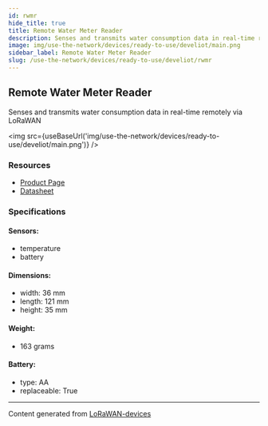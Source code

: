 ```yaml
---
id: rwmr
hide_title: true
title: Remote Water Meter Reader
description: Senses and transmits water consumption data in real-time remotely via LoRaWAN
image: img/use-the-network/devices/ready-to-use/develiot/main.png
sidebar_label: Remote Water Meter Reader
slug: /use-the-network/devices/ready-to-use/develiot/rwmr
---
```



## Remote Water Meter Reader

Senses and transmits water consumption data in real-time remotely via LoRaWAN

<img src={useBaseUrl('img/use-the-network/devices/ready-to-use/develiot/main.png')} />

### Resources

- [Product Page](https://www.develiot.com/remote-water-meter-reader)
- [Datasheet](<https://www.develiot.com/assets/files/Datasheet%20Remote%20Water%20Meter%20Reader%20EN%20v8.0%20June%202020(3).pdf>)

### Specifications

#### Sensors:

- temperature
- battery

#### Dimensions:

- width: 36 mm
- length: 121 mm
- height: 35 mm

#### Weight:

- 163 grams

#### Battery:

- type: AA
- replaceable: True

---

Content generated from [LoRaWAN-devices](https://github.com/TheThingsNetwork/lorawan-devices)
